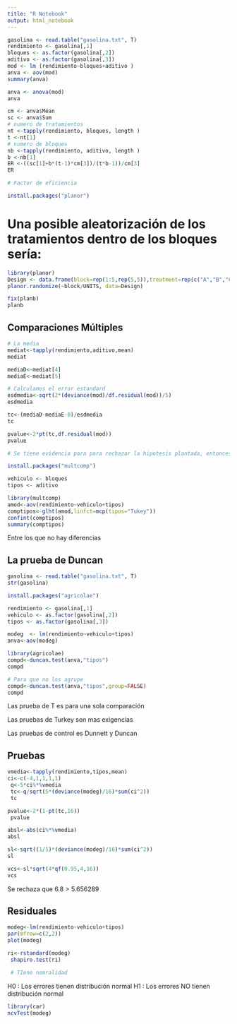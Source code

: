 ---
title: "R Notebook"
output: html_notebook
---



```{r}
gasolina <- read.table("gasolina.txt", T)
rendimiento <- gasolina[,1]
bloques <- as.factor(gasolina[,2])
aditivo <- as.factor(gasolina[,3])
mod <- lm (rendimiento~bloques+aditivo )
anva <- aov(mod)
summary(anva)

```

```{r}

anva <- anova(mod)
anva

```
```{r}
cm <- anva$Mean
sc <- anva$Sum
# numero de tratamientos
nt <-tapply(rendimiento, bloques, length )
t <-nt[1]
# numero de bloques
nb <-tapply(rendimiento, aditivo, length )
b <-nb[1]
ER <-((sc[1]+b*(t-1)*cm[3])/(t*b-1))/cm[3]
ER

# Factor de eficiencia
```
```{r}

install.packages("planor")


```


# Una posible aleatorización de los tratamientos dentro de los bloques sería:

```{r}

library(planor)
Design <- data.frame(block=rep(1:5,rep(5,5)),treatment=rep(c("A","B","C","D","E"),5))
planor.randomize(~block/UNITS, data=Design)

```

```{r}
fix(planb)
planb

```

## Comparaciones Múltiples

```{r}
# La media 
mediat<-tapply(rendimiento,aditivo,mean)
mediat

```

```{r}
mediaD<-mediat[4]
mediaE<-mediat[5]

# Calculamos el error estandard
esdmedia<-sqrt(2*(deviance(mod)/df.residual(mod))/5)
esdmedia


```

```{r}
tc<-(mediaD-mediaE-0)/esdmedia
tc

```

```{r}
pvalue<-2*pt(tc,df.residual(mod))
pvalue

# Se tiene evidencia para para rechazar la hipotesis plantada, entonces  la gasolina tipo D y E tienen medias diferentes
```


```{r}
install.packages("multcomp")

```

```{r}
vehiculo <- bloques
tipos <- aditivo

library(multcomp)
amod<-aov(rendimiento~vehiculo+tipos)
comptipos<-glht(amod,linfct=mcp(tipos="Tukey"))
confint(comptipos)
summary(comptipos)

```
Entre los que no hay diferencias

## La prueba de Duncan

```{r}

gasolina <- read.table("gasolina.txt", T)
str(gasolina)

```

```{r}
install.packages("agricolae")
```

```{r}
rendimiento <- gasolina[,1]
vehiculo <- as.factor(gasolina[,2])
tipos <- as.factor(gasolina[,3])

modeg  <- lm(rendimiento~vehiculo+tipos)
anva<-aov(modeg)

library(agricolae)
compd<-duncan.test(anva,"tipos")
compd

```

```{r}
# Para que no los agrupe
compd<-duncan.test(anva,"tipos",group=FALSE)
compd

```
Las prueba de T es para una sola comparación

Las pruebas de Turkey son mas exigencias

Las pruebas de control es Dunnett y Duncan

## Pruebas

```{r}
vmedia<-tapply(rendimiento,tipos,mean)
ci<-c(-4,1,1,1,1)
 q<-5*ci%*%vmedia
 tc<-q/sqrt(5*(deviance(modeg)/16)*sum(ci^2))
 tc

```
```{r}
pvalue<-2*(1-pt(tc,16))
 pvalue

```

```{r}
absl<-abs(ci%*%vmedia)
absl

```

```{r}
sl<-sqrt((1/5)*(deviance(modeg)/16)*sum(ci^2))
sl

```


```{r}
vcs<-sl*sqrt(4*qf(0.95,4,16))
vcs

```

Se rechaza que  6.8 > 5.656289

## Residuales

```{r}
modeg<-lm(rendimiento~vehiculo+tipos)
par(mfrow=c(2,2))
plot(modeg)

```

```{r}
ri<-rstandard(modeg)
 shapiro.test(ri)

 # TIene nomralidad
```
H0 : Los errores tienen distribución normal
H1 : Los errores NO tienen distribución normal

```{r}
library(car)
ncvTest(modeg)


```

